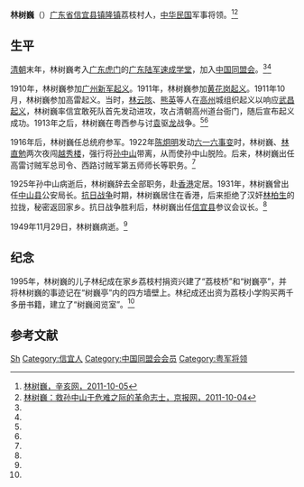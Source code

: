 {{not|text=厨师'''[[林述巍|林述巍]]'''}}
'''林树巍'''（{{bd|1889年||1949年|11月29日}}）[[广东省|广东省]][[信宜县|信宜县]][[镇隆镇_(信宜市)|镇隆镇]]荔枝村人，[[中华民国|中华民国]]军事将领。<ref name=xinhaiw>[http://www.xinhai.org/shi/191107694.htm 林树巍，辛亥网，2011-10-05]</ref><ref name=jbw>[http://www.bjd.com.cn/10jsxw/201110/04/t20111004_1133735.html 林树巍：救孙中山于危难之际的革命志士，京报网，2011-10-04]{{dead link|date=2018年3月 |bot=InternetArchiveBot |fix-attempted=yes }}</ref>

==生平==
[[清朝|清朝]]末年，林树巍考入[[广东|广东]][[虎门|虎门]]的[[广东陆军速成学堂|广东陆军速成学堂]]，加入[[中国同盟会|中国同盟会]]。<ref name=xinhaiw/><ref name=jbw/>

1910年，林树巍参加[[广州新军起义|广州新军起义]]。1911年，林树巍参加[[黄花岗起义|黄花岗起义]]。1911年10月，林树巍参加高雷起义。当时，[[林云陔|林云陔]]、[[熊英|熊英]]等人在[[高州|高州]]城组织起义以响应[[武昌起义|武昌起义]]，林树巍率信宜敢死队首先发动进攻，攻占清朝高州道台衙门，随后宣布起义成功。1913年之后，林树巍在粤西参与讨[[袁世凯|袁]]驱[[龙济光|龙]]战争。<ref name=xinhaiw/><ref name=jbw/>

1916年后，林树巍任总统府参军。1922年[[陈炯明|陈炯明]]发动[[六一六事变|六一六事变]]时，林树巍、[[林直勉|林直勉]]两次夜闯[[越秀楼|越秀楼]]，强行将[[孙中山|孙中山]]带离，从而使孙中山脱险。后来，林树巍出任高雷讨贼军总司令、西路讨贼军第五师师长等职务。<ref name=xinhaiw/>

1925年孙中山病逝后，林树巍辞去全部职务，赴[[香港|香港]]定居。1931年，林树巍曾出任[[中山县|中山县]]公安局长。[[抗日战争|抗日战争]]时期，林树巍居住在香港，后来拒绝了汉奸[[林柏生|林柏生]]的拉拢，秘密返回家乡。抗日战争胜利后，林树巍出任[[信宜县|信宜县]]参议会议长。<ref name=xinhaiw/>

1949年11月29日，林树巍病逝。<ref name=xinhaiw/>

==纪念==
1995年，林树巍的儿子林纪成在家乡荔枝村捐资兴建了“荔枝桥”和“树巍亭”，并将林树巍的事迹记在“树巍亭”内的四方墙壁上。林纪成还出资为荔枝小学购买两千多册书籍，建立了“树巍阅览室”。<ref name=jbw/>

==参考文献==
{{reflist}}

{{DEFAULTSORT:Lin林}}
[[Category:林姓|Sh]]
[[Category:信宜人|Category:信宜人]]
[[Category:中国同盟会会员|Category:中国同盟会会员]]
[[Category:粤军将领|Category:粤军将领]]